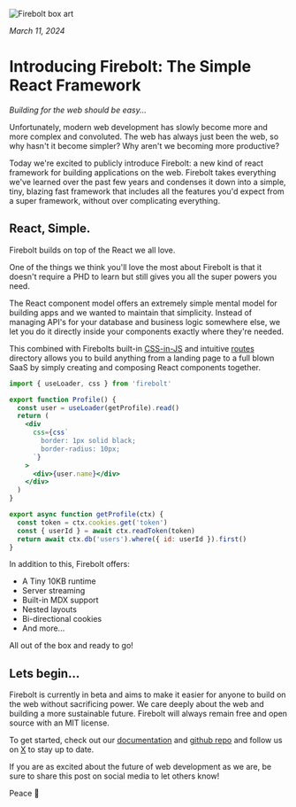 <Meta
  title='Introducing Firebolt: The Simple React Framework'
  description="Today we're excited to publicly introduce Firebolt: a new kind of react framework for building applications on the web."
  image='/introducing-firebolt.png'
/>

![Firebolt box art](/introducing-firebolt.png)

_March 11, 2024_

# Introducing Firebolt: The Simple React Framework

_Building for the web should be easy..._

Unfortunately, modern web development has slowly become more and more complex and convoluted. The web has always just been the web, so why hasn't it become simpler? Why aren't we becoming more productive?

Today we're excited to publicly introduce Firebolt: a new kind of react framework for building applications on the web.
Firebolt takes everything we've learned over the past few years and condenses it down into a simple, tiny, blazing fast framework that includes all the features you'd expect from a super framework, without over complicating everything.

## React, Simple.

Firebolt builds on top of the React we all love.

One of the things we think you'll love the most about Firebolt is that it doesn't require a PHD to learn but still gives you all the super powers you need.

The React component model offers an extremely simple mental model for building apps and we wanted to maintain that simplicity.
Instead of managing API's for your database and business logic somewhere else, we let you do it directly inside your components exactly where they're needed.

This combined with Firebolts built-in [CSS-in-JS](/docs/styles) and intuitive [routes](/docs/routes) directory allows you to build anything from a landing page to a full blown SaaS by simply creating and composing React components together.

```jsx title='components/Profile.js' lineNumbers
import { useLoader, css } from 'firebolt'

export function Profile() {
  const user = useLoader(getProfile).read()
  return (
    <div
      css={css`
        border: 1px solid black;
        border-radius: 10px;
      `}
    >
      <div>{user.name}</div>
    </div>
  )
}

export async function getProfile(ctx) {
  const token = ctx.cookies.get('token')
  const { userId } = await ctx.readToken(token)
  return await ctx.db('users').where({ id: userId }).first()
}
```

In addition to this, Firebolt offers:

- A Tiny 10KB runtime
- Server streaming
- Built-in MDX support
- Nested layouts
- Bi-directional cookies
- And more...

All out of the box and ready to go!

## Lets begin...

Firebolt is currently in beta and aims to make it easier for anyone to build on the web without sacrificing power.
We care deeply about the web and building a more sustainable future. Firebolt will always remain free and open source with an MIT license.

To get started, check out our [documentation](/docs) and [github repo](https://github.com/firebolt-dev/firebolt) and follow us on [X](https://x.com/firebolt_dev) to stay up to date.

If you are as excited about the future of web development as we are, be sure to share this post on social media to let others know!

Peace 🖖
